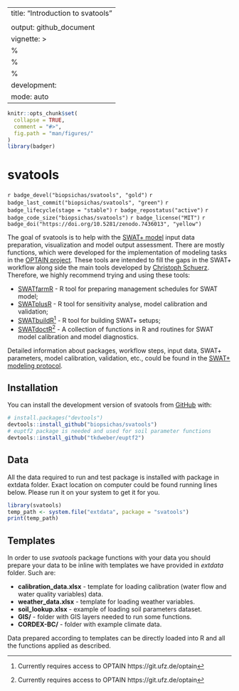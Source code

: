 
---
title: "Introduction to svatools"
<!-- output: rmarkdown::html_vignette -->
output: github_document
vignette: >
  %\VignetteIndexEntry{Introduction to svatools}
  %\VignetteEngine{knitr::rmarkdown}
  %\VignetteEncoding{UTF-8}
development:
  mode: auto
---

```r
knitr::opts_chunk$set(
  collapse = TRUE,
  comment = "#>",
  fig.path = "man/figures/"
)
library(badger)
```

# svatools

`r badge_devel("biopsichas/svatools", "gold")`
`r badge_last_commit("biopsichas/svatools", "green")`
`r badge_lifecycle(stage = "stable")`
`r badge_repostatus("active")`
`r badge_code_size("biopsichas/svatools")`
`r badge_license("MIT")`
`r badge_doi("https://doi.org/10.5281/zenodo.7436013", "yellow")`

The goal of svatools is to help with the [SWAT+ model](https://swat.tamu.edu/software/plus/) input data preparation, visualization and model output assessment. There are mostly functions, which were developed for the implementation of modeling tasks in the [OPTAIN project](https://www.optain.eu/). These tools are intended to fill the gaps in the SWAT+ workflow along side the main tools developed by [Christoph Schuerz](https://www.ufz.de/index.php?en=49467). Therefore, we highly recommend trying and using these tools:

- [SWATfarmR](http://chrisschuerz.github.io/SWATfarmR/) - R tool for preparing management schedules for SWAT model;
- [SWATplusR](https://chrisschuerz.github.io/SWATplusR/articles/SWATplusR.html) - R tool for sensitivity analyse, model calibration and validation;
- [SWATbuildR](https://git.ufz.de/optain/wp4-integrated-assessment/swat/bildr_script)^[Currently requires access to OPTAIN https://git.ufz.de/optain] - R tool for building SWAT+ setups;
- [SWATdoctR](https://git.ufz.de/schuerz/swatdoctr)^[Currently requires access to OPTAIN https://git.ufz.de/optain] - A collection of functions in R and routines for SWAT model calibration and model diagnostics.

Detailed information about packages, workflow steps, input data, SWAT+ parameters, model calibration, validation, etc., could be found in the [SWAT+ modeling protocol](https://doi.org/10.5281/zenodo.7463395).

## Installation

You can install the development version of svatools from [GitHub](https://github.com/) with:

``` r
# install.packages("devtools")
devtools::install_github("biopsichas/svatools")
# euptf2 package is needed and used for soil parameter functions
devtools::install_github("tkdweber/euptf2")
```

## Data

All the data required to run and test package is installed with package in extdata folder. Exact location on computer could be found running lines below. Please run it on your system to get it for you.   

```r
library(svatools)
temp_path <- system.file("extdata", package = "svatools")
print(temp_path)
```

## Templates

In order to use *svatools* package functions with your data you should prepare your data to be inline with templates we have provided in *extdata* folder. Such are:

- **calibration_data.xlsx** - template for loading calibration (water flow and water quality variables) data.
- **weather_data.xlsx** - template for loading weather variables.
- **soil_lookup.xlsx** - example of loading soil parameters dataset. 
- **GIS/** - folder with GIS layers needed to run some functions.
- **CORDEX-BC/** - folder with example climate data.

Data prepared according to templates can be directly loaded into R and all the functions applied as described.
